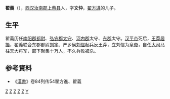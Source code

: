 '''翟義'''（{{bd|前1世紀||7年||catIdx=Z}}），[[西汉|西汉]][[汝南郡|汝南郡]][[上蔡县|上蔡县]]人，字'''文仲'''，[[翟方进|翟方进]]的儿子。
==生平==
翟義历任[[南阳郡|南阳郡]][[都尉|都尉]]、[[弘农郡|弘农郡]][[太守|太守]]、[[河內郡_(中國)|河内郡]]太守、[[东郡|东郡]]太守。[[汉平帝|汉平帝]]死后，[[王莽|王莽]][[居摄|居摄]]，翟義联合东郡都尉[[刘宇|刘宇]]、严乡侯[[刘信_(严乡侯)|刘信]]起兵反王莽，立刘信为[[皇帝|皇帝]]，自任[[大司马|大司马]]柱天大将军，部下聚集十万人，不久兵败被杀。

== 参考資料 ==
*《[[漢書|漢書]]》卷84列传54翟方進、翟義 

[[Category:西汉都尉|Z]]
[[Category:西漢太守|Z]]
[[Category:西汉民变领袖|Z]]
[[Category:西汉被杀害人物|Z]]
[[Category:上蔡人|Z]]
[[Category:翟姓|Y]]